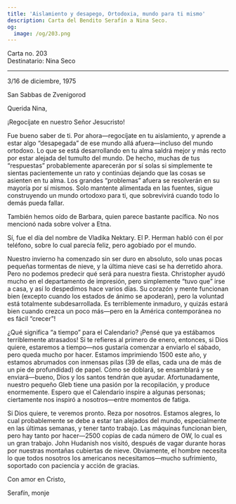 ```yaml
---
title: 'Aislamiento y desapego, Ortodoxia, mundo para ti mismo'
description: Carta del Bendito Serafín a Nina Seco.
og:
  image: /og/203.png
---
```


<div style={{textAlign:'right', fontFamily:'monospace'}}>Carta no. 203</div>
<div style={{textAlign:'left', fontFamily:'monospace'}}>Destinatario: Nina Seco</div>

---

3/16 de diciembre, 1975

San Sabbas de Zvenigorod

Querida Nina,

¡Regocíjate en nuestro Señor Jesucristo!

Fue bueno saber de ti. Por ahora—regocíjate en tu aislamiento, y aprende a estar algo “desapegada” de ese mundo allá afuera—incluso del mundo ortodoxo. Lo que se está desarrollando en tu alma saldrá mejor y más recto por estar alejada del tumulto del mundo. De hecho, muchas de tus “respuestas” probablemente aparecerán por sí solas si simplemente te sientas pacientemente un rato y continúas dejando que las cosas se asienten en tu alma. Los grandes “problemas” afuera se resolverán en su mayoría por sí mismos. Solo mantente alimentada en las fuentes, sigue construyendo un mundo ortodoxo para ti, que sobrevivirá cuando todo lo demás pueda fallar.

También hemos oído de Barbara, quien parece bastante pacífica. No nos mencionó nada sobre volver a Etna.

Sí, fue el día del nombre de Vladika Nektary. El P. Herman habló con él por teléfono, sobre lo cual parecía feliz, pero agobiado por el mundo.

Nuestro invierno ha comenzado sin ser duro en absoluto, solo unas pocas pequeñas tormentas de nieve, y la última nieve casi se ha derretido ahora. Pero no podemos predecir qué será para nuestra fiesta. Christopher ayudó mucho en el departamento de impresión, pero simplemente “tuvo que” irse a casa, y así lo despedimos hace varios días. Su corazón y mente funcionan bien (excepto cuando los estados de ánimo se apoderan), pero la voluntad está totalmente subdesarrollada. Es terriblemente inmaduro, y quizás estará bien cuando crezca un poco más—pero en la América contemporánea no es fácil “crecer”!

¿Qué significa “a tiempo” para el Calendario? ¡Pensé que ya estábamos terriblemente atrasados! Si te refieres al primero de enero, entonces, si Dios quiere, estaremos a tiempo—nos gustaría comenzar a enviarlo el sábado, pero queda mucho por hacer. Estamos imprimiendo 1500 este año, y estamos abrumados con inmensas pilas (39 de ellas, cada una de más de un pie de profundidad) de papel. Cómo se doblará, se ensamblará y se enviará—bueno, Dios y los santos tendrán que ayudar. Afortunadamente, nuestro pequeño Gleb tiene una pasión por la recopilación, y produce enormemente. Espero que el Calendario inspire a algunas personas; ciertamente nos inspiró a nosotros—entre momentos de fatiga.

Si Dios quiere, te veremos pronto. Reza por nosotros. Estamos alegres, lo cual probablemente se debe a estar tan alejados del mundo, especialmente en las últimas semanas, y tener tanto trabajo. Las máquinas funcionan bien, pero hay tanto por hacer—2500 copias de cada número de OW, lo cual es un gran trabajo. John Hudanish nos visitó, después de vagar durante horas por nuestras montañas cubiertas de nieve. Obviamente, el hombre necesita lo que todos nosotros los americanos necesitamos—mucho sufrimiento, soportado con paciencia y acción de gracias.

Con amor en Cristo,

Serafín, monje